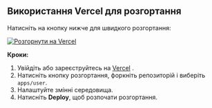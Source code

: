 ## Використання Vercel для розгортання

Натисніть на кнопку нижче для швидкого розгортання:

[![Розгорнути на Vercel](https://vercel.com/button)](https://vercel.com/new/clone?demo-description=PPanel%20is%20a%20pure%2C%20professional%2C%20and%20perfect%20open-source%20proxy%20panel%20tool%2C%20designed%20to%20be%20your%20ideal%20choice%20for%20learning%20and%20practical%20use&demo-image=https%3A%2F%2Furlscan.io%2Fliveshot%2F%3Fwidth%3D1920%26height%3D1080%26url%3Dhttps%3A%2F%2Fuser.ppanel.dev&demo-title=PPanel%20user%20Web&demo-url=https%3A%2F%2Fuser.ppanel.dev%2F&from=.&project-name=ppanel-user-web&repository-name=ppanel-web&repository-url=https%3A%2F%2Fgithub.com%2Fperfect-panel%2Fppanel-web&root-directory=apps%2Fuser&skippable-integrations=1)

**Кроки:**

1. Увійдіть або зареєструйтесь на [Vercel](https://vercel.com/) .
2. Натисніть кнопку розгортання, форкніть репозиторій і виберіть `apps/user`.
3. Налаштуйте змінні середовища.
4. Натисніть **Deploy**, щоб розпочати розгортання.



<Giscus />
